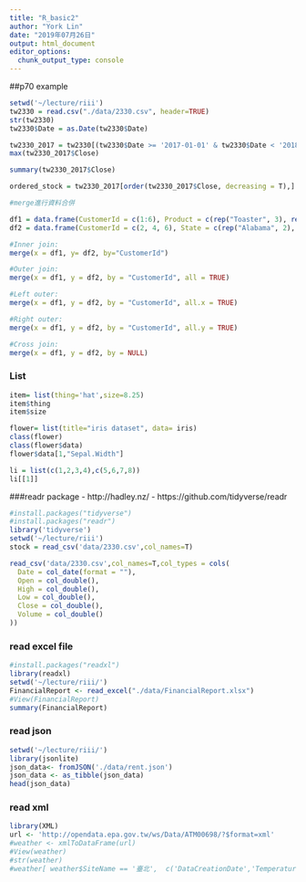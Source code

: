 ```yaml
---
title: "R_basic2"
author: "York Lin"
date: "2019年07月26日"
output: html_document
editor_options: 
  chunk_output_type: console
---
```


##p70 example
```R
setwd('~/lecture/riii')
tw2330 = read.csv("./data/2330.csv", header=TRUE)
str(tw2330)
tw2330$Date = as.Date(tw2330$Date)

tw2330_2017 = tw2330[(tw2330$Date >= '2017-01-01' & tw2330$Date < '2018-01-01'),]
max(tw2330_2017$Close)

summary(tw2330_2017$Close)

ordered_stock = tw2330_2017[order(tw2330_2017$Close, decreasing = T),]
```

```R
#merge進行資料合併

df1 = data.frame(CustomerId = c(1:6), Product = c(rep("Toaster", 3), rep("Radio", 3)))
df2 = data.frame(CustomerId = c(2, 4, 6), State = c(rep("Alabama", 2), rep("Ohio", 1)))

#Inner join:
merge(x = df1, y= df2, by="CustomerId")

#Outer join: 
merge(x = df1, y = df2, by = "CustomerId", all = TRUE)

#Left outer: 
merge(x = df1, y = df2, by = "CustomerId", all.x = TRUE)

#Right outer: 
merge(x = df1, y = df2, by = "CustomerId", all.y = TRUE)

#Cross join: 
merge(x = df1, y = df2, by = NULL)
```

### List
```R
item= list(thing='hat',size=8.25)
item$thing
item$size

flower= list(title="iris dataset", data= iris)
class(flower)
class(flower$data)
flower$data[1,"Sepal.Width"]

li = list(c(1,2,3,4),c(5,6,7,8))
li[[1]]
```

###readr package
- http://hadley.nz/
- https://github.com/tidyverse/readr

```R
#install.packages("tidyverse")
#install.packages("readr")
library('tidyverse')
setwd('~/lecture/riii')
stock = read_csv('data/2330.csv',col_names=T)

read_csv('data/2330.csv',col_names=T,col_types = cols(
  Date = col_date(format = ""),
  Open = col_double(),
  High = col_double(),
  Low = col_double(),
  Close = col_double(),
  Volume = col_double()
))
```

### read excel file
```R
#install.packages("readxl")
library(readxl)
setwd('~/lecture/riii/')
FinancialReport <- read_excel("./data/FinancialReport.xlsx")
#View(FinancialReport)
summary(FinancialReport)
```

### read json
```R
setwd('~/lecture/riii/')
library(jsonlite)
json_data<- fromJSON('./data/rent.json')
json_data <- as_tibble(json_data)
head(json_data)
```

### read xml
```R
library(XML)
url <- 'http://opendata.epa.gov.tw/ws/Data/ATM00698/?$format=xml'
#weather <- xmlToDataFrame(url)
#View(weather)
#str(weather)
#weather[ weather$SiteName == '臺北',  c('DataCreationDate','Temperature')   ]
```